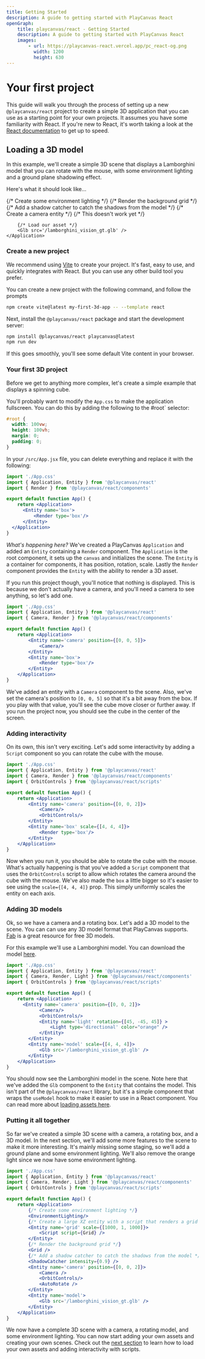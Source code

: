 ```yaml
---
title: Getting Started
description: A guide to getting started with PlayCanvas React
openGraph:
    title: playcanvas/react - Getting Started
    description: A guide to getting started with PlayCanvas React
    images:
        - url: https://playcanvas-react.vercel.app/pc_react-og.png
          width: 1200
          height: 630
---
```


# Your first project

This guide will walk you through the process of setting up a new `@playcanvas/react` project to create a simple 3D application that you can use as a starting point for your own projects. It assumes you have some familiarity with React. If you're new to React, it's worth taking a look at the [React documentation](https://react.dev/learn) to get up to speed.

## Loading a 3D model

In this example, we'll create a simple 3D scene that displays a Lamborghini model that you can rotate with the mouse, with some environment lighting and a ground plane shadowing effect.

Here's what it should look like...
<br/>

<ReactQueryProvider>
    <Application >
        {/* Create some environment lighting */}
        <EnvironmentLighting intensity={0.8}/>
        {/* Render the background grid */}
        <Grid />
        {/* Add a shadow catcher to catch the shadows from the model */}
        <ShadowCatcher intensity={1} width={5} depth={5}  />
        {/* Create a camera entity */}
        <Entity name='camera' position={[4, 1, 4]}>
            <Camera clearColor='#090707' fov={28} />
            <OrbitControls inertiaFactor={0.07} distanceMin={6} distanceMax={10} pitchAngleMin={1} pitchAngleMax={90}/>
            {/* <PostEffects /> This doesn't work yet */}
            <AutoRotate />
        </Entity>

        {/* Load our asset */}
        <Glb src='/lamborghini_vision_gt.glb' />
    </Application>
</ReactQueryProvider>

### Create a new project

We recommend using [Vite](https://vitejs.dev/) to create your project. It's fast, easy to use, and quickly integrates with React. But you can use any other build tool you prefer.

You can create a new project with the following command, and follow the prompts

```bash
npm create vite@latest my-first-3d-app -- --template react
```

Next, install the `@playcanvas/react` package and start the development server:

```bash
npm install @playcanvas/react playcanvas@latest
npm run dev
```

If this goes smoothly, you'll see some default Vite content in your browser.

### Your first 3D project

Before we get to anything more complex, let's create a simple example that displays a spinning cube.

You'll probably want to modify the `App.css` to make the application fullscreen. You can do this by adding the following to the #root` selector:

```css filename="src/App.css"
#root {
  width: 100vw;
  height: 100vh; 
  margin: 0;
  padding: 0;
}
```

In your `/src/App.jsx` file, you can delete everything and replace it with the following:

```jsx copy filename="src/App.jsx"
import './App.css'
import { Application, Entity } from '@playcanvas/react'
import { Render } from '@playcanvas/react/components'

export default function App() {
    return <Application>
      <Entity name='box'>
          <Render type='box'/>
      </Entity>
  </Application>
}
```

_What's happening here?_ We've created a PlayCanvas `Application` and added an `Entity` containing a `Render` component. The `Application` is the root component, it sets up the `canvas` and initializes the scene. The `Entity` is a container for components, it has position, rotation, scale. Lastly the `Render` component provides the `Entity` with the ability to render a 3D asset.

If you run this project though, you'll notice that nothing is displayed. This is because we don't actually have a camera, and you'll need a camera to see anything, so let's add one.

```jsx copy filename="src/App.jsx" {7-9}
import './App.css'
import { Application, Entity } from '@playcanvas/react'
import { Camera, Render } from '@playcanvas/react/components'

export default function App() {
    return <Application>
        <Entity name='camera' position={[0, 0, 5]}>
            <Camera/>
        </Entity>
        <Entity name='box'>
            <Render type='box'/>
        </Entity>
    </Application>
}
```

We've added an entity with a `Camera` component to the scene. Also, we've set the camera's position to `[0, 0, 5]` so that it's a bit away from the box. If you play with that value, you'll see the cube move closer or further away. If you run the project now, you should see the cube in the center of the screen.

### Adding interactivity

On its own, this isn't very exciting. Let's add some interactivity by adding a `Script` component so you can rotate the cube with the mouse.

```jsx copy filename="src/App.jsx" {10}
import './App.css'
import { Application, Entity } from '@playcanvas/react'
import { Camera, Render } from '@playcanvas/react/components'
import { OrbitControls } from '@playcanvas/react/scripts'

export default function App() {
    return <Application>
        <Entity name='camera' position={[0, 0, 2]}>
            <Camera/>
            <OrbitControls/>
        </Entity>
        <Entity name='box' scale={[4, 4, 4]}>
            <Render type='box'/>
        </Entity>
    </Application>
}
```

Now when you run it, you should be able to rotate the cube with the mouse. What's actually happening is that you've added a `Script` component that uses the `OrbitControls` script to allow which rotates the camera around the cube with the mouse. We've also made the `box` a little bigger so it's easier to see using the `scale={[4, 4, 4]}` prop. This simply uniformly scales the entity on each axis.

### Adding 3D models

Ok, so we have a camera and a rotating box. Let's add a 3D model to the scene. You can can use any 3D model format that PlayCanvas supports. [Fab](https://www.fab.com/) is a great resource for free 3D models.

For this example we'll use a Lamborghini model. You can download the model [here](/lamborghini_vision_gt.glb).

```jsx copy filename="src/App.jsx" {11-13}
import './App.css'
import { Application, Entity } from '@playcanvas/react'
import { Camera, Render, Light } from '@playcanvas/react/components'
import { OrbitControls } from '@playcanvas/react/scripts'

export default function App() {
    return <Application>
      <Entity name='camera' position={[0, 0, 2]}>
            <Camera/>
            <OrbitControls/>
            <Entity name='light' rotation={[45, -45, 45]} >
                <Light type='directional' color="orange" />
            </Entity>
        </Entity>
        <Entity name='model' scale={[4, 4, 4]}>
            <Glb src='/lamborghini_vision_gt.glb' />
        </Entity>
    </Application>
}
```

You should now see the Lamborghini model in the scene.  Note here that we've added the `Glb` component to the `Entity` that contains the model. This isn't part of the `@playcanvas/react` library, but it's a simple component that wraps the `useModel` hook to make it easier to use in a React component. You can read more about [loading assets here](/docs/guide/loading-assets).

### Putting it all together

So far we've created a simple 3D scene with a camera, a rotating box, and a 3D model. In the next section, we'll add some more features to the scene to make it more interesting. It's mainly missing some staging, so we'll add a ground plane and some environment lighting. We'll also remove the orange light since we now have some environment lighting.

```jsx copy filename="src/App.jsx" {8-11, 15, 19}
import './App.css'
import { Application, Entity } from '@playcanvas/react'
import { Camera, Render, Light } from '@playcanvas/react/components'
import { OrbitControls } from '@playcanvas/react/scripts'

export default function App() {
    return <Application>
        {/* Create some environment lighting */}
        <EnvironmentLighting/>
        {/* Create a large XZ entity with a script that renders a grid */}
        <Entity name='grid' scale={[1000, 1, 1000]}>
            <Script script={Grid} />
        </Entity>
        {/* Render the background grid */}
        <Grid />
        {/* Add a shadow catcher to catch the shadows from the model */}
        <ShadowCatcher intensity={0.9} />
        <Entity name='camera' position={[0, 0, 2]}>
            <Camera />
            <OrbitControls/>
            <AutoRotate />
        </Entity>
        <Entity name='model'>
            <Glb src='/lamborghini_vision_gt.glb' />
        </Entity>
    </Application>
}
```

We now have a complete 3D scene with a camera, a rotating model, and some environment lighting. You can now start adding your own assets and creating your own scenes. Check out the [next section](/docs/guide/loading-assets) to learn how to load your own assets and adding interactivity with scripts.
